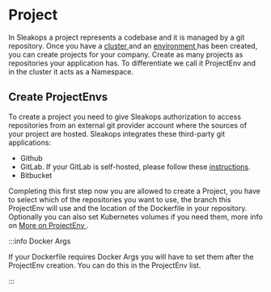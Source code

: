 
# Project

In Sleakops a project represents a codebase and it is managed by a git repository. Once you have a [cluster ](cluster/index.mdx) and an [environment ](environment.mdx) has been created, you can create projects for your company. Create as many projects as repositories your application has.
To differentiate we call it ProjectEnv and in the cluster it acts as a Namespace.

## Create ProjectEnvs

To create a project you need to give Sleakops authorization to access repositories from an external git provider account where the sources of your project are hosted.
Sleakops integrates these third-party git applications:

- Github
- GitLab. If your GitLab is self-hosted, please follow these [instructions](project/gitlab.mdx).
- Bitbucket

Completing this first step now you are allowed to create a Project, you have to select which of the repositories you want to use, the branch this ProjectEnv will use and the location of the Dockerfile in your repository. Optionally you can also set Kubernetes volumes if you need them, more info on [More on ProjectEnv ](project/more_on_project.mdx).

:::info Docker Args

If your Dockerfile requires Docker Args you will have to set them after the ProjectEnv creation. You can do this in the ProjectEnv list.

:::